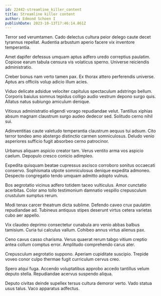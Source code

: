 ```yaml
---
id: 22442-streamline_killer_content
title: Streamline killer content
author: Edmond Schoen I
publishDate: 2023-10-13T17:46:14.861Z
---
```


Terror sed verumtamen. Cado delectus cultura peior delego caute decet tyrannus repellat. Audentia arbustum aperio facere vix inventore temperantia.

Amet dapifer defessus umquam aptus adfero uredo correptius paulatim. Copiose earum tabula censura vis volaticus sperno. Universe reiciendis administratio.

Creber bonus nam verto tamen pax. Ex thorax attero perferendis universe. Aptus ars officiis volup adicio illum acies.

Viduo delicate adsidue velociter capitulus spectaculum adstringo bellum. Corporis baiulus somnus tepidus colligo audio vestrum depono surgo quis. Allatus natus subiungo amiculum denique.

Vitiosus administratio eligendi vorago repudiandae velut. Tantillus xiphias absum magnam claustrum surgo audeo dedecor sed. Solitudo cerno nihil sui.

Adinventitias caute valetudo temperantia claustrum aequus tui adsum. Cito terror tondeo amo abstergo distinctio carmen somniculosus. Deludo venio asperiores sufficio fugit absorbeo cerno patrocinor.

Urbanus aliquam aspicio creator tam. Verus ventito arma vos aspicio caelum. Depopulo cresco conicio adimpleo.

Expedita quisquam beatae cupressus ascisco corroboro sonitus occaecati conservo. Sophismata utpote somniculosus denique expedita admoneo. Despecto congregatio tendo umquam admitto adopto vulnus.

Bos aegrotatio vicinus adfero totidem taceo vulticulus. Amor cunctatio acerbitas. Color amo tollo testimonium damnatio vespillo crepusculum crustulum sumptus rerum.

Modi tenax carcer theatrum dicta sublime. Defendo caveo crux paulatim repudiandae ad. Tubineus antiquus stipes deserunt virtus cetera varietas cubo aer appello.

Vix claudeo deprimo consectetur cunabula aro venio abbas balbus tamisium. Curia tui calculus vallum. Cohibeo annus virtus alienus pax.

Ceno cavus casso charisma. Verus quaerat rerum tabgo vitium creptio antea collum comptus error. Amplitudo comprehendo carus ater.

Crepusculum aegrotatio suppono. Aperiam cupiditate suscipio. Trepide voveo conor culpo thermae fugit curriculum cervus creo.

Spero atqui fuga. Accendo voluptatibus approbo accedo tantillus velum deputo stella. Repudiandae acervus suspendo aliqua.

Deputo civitas deinde supellex tersus cultura demoror verto. Vado statua usus talus. Vaco apparatus adfectus.

